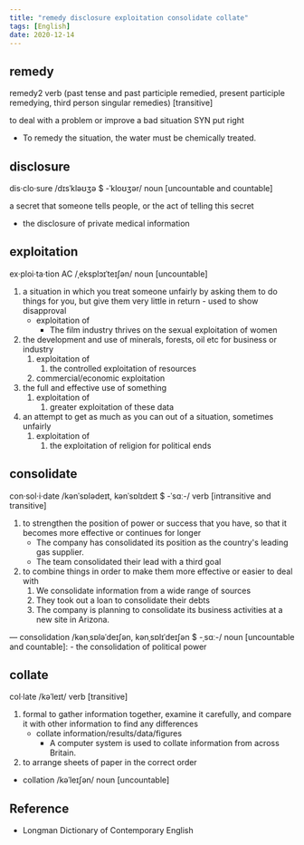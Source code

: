 ```yaml
---
title: "remedy disclosure exploitation consolidate collate"
tags: [English]
date: 2020-12-14
---
```


## remedy

remedy2 verb (past tense and past participle remedied, present participle
remedying, third person singular remedies) [transitive]

to deal with a problem or improve a bad situation SYN put right

- To remedy the situation, the water must be chemically treated.

## disclosure

dis·clo·sure /dɪsˈkləʊʒə $ -ˈkloʊʒər/ noun [uncountable and countable]

a secret that someone tells people, or the act of telling this secret

- the disclosure of private medical information

## exploitation

ex·ploi·ta·tion AC /ˌeksplɔɪˈteɪʃən/ noun [uncountable]

1. a situation in which you treat someone unfairly by asking them to do things
   for you, but give them very little in return - used to show disapproval
   - exploitation of
     - The film industry thrives on the sexual exploitation of women
2. the development and use of minerals, forests, oil etc for business or industry
   1. exploitation of
      1. the controlled exploitation of resources
   2. commercial/economic exploitation
3. the full and effective use of something
   1. exploitation of
      1. greater exploitation of these data
4. an attempt to get as much as you can out of a situation, sometimes unfairly
   1. exploitation of
      1. the exploitation of religion for political ends

## consolidate

con·sol·i·date /kənˈsɒlədeɪt, kənˈsɒlɪdeɪt $ -ˈsɑː-/ verb [intransitive and
transitive]

1. to strengthen the position of power or success that you have, so that it
   becomes more effective or continues for longer
   - The company has consolidated its position as the country's leading gas supplier.
   - The team consolidated their lead with a third goal
2. to combine things in order to make them more effective or easier to deal with
   1. We consolidate information from a wide range of sources
   2. They took out a loan to consolidate their debts
   3. The company is planning to consolidate its business activities at a new
      site in Arizona.

— consolidation /kənˌsɒləˈdeɪʃən, kənˌsɒlɪˈdeɪʃən $ -ˌsɑː-/ noun [uncountable
and countable]:
    - the consolidation of political power

## collate

col·late /kəˈleɪt/ verb [transitive]

1. formal to gather information together, examine it carefully, and compare it
   with other information to find any differences
   - collate information/results/data/figures
     - A computer system is used to collate information from across Britain.
2. to arrange sheets of paper in the correct order

- collation /kəˈleɪʃən/ noun [uncountable]

## Reference

- Longman Dictionary of Contemporary English